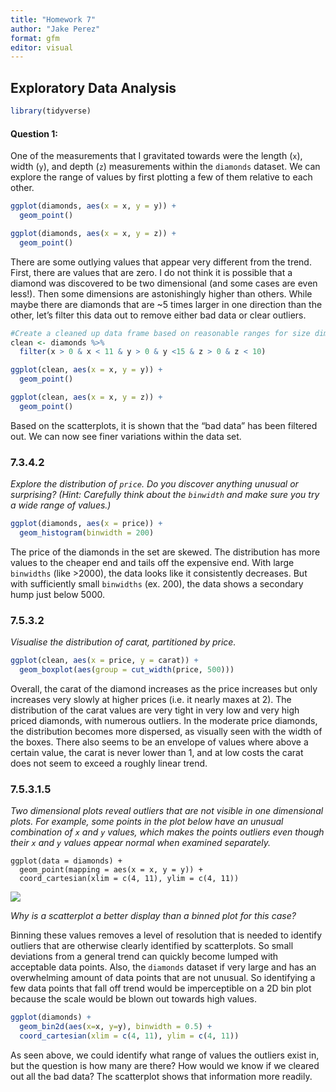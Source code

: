 ```yaml
---
title: "Homework 7"
author: "Jake Perez"
format: gfm
editor: visual
---
```


## Exploratory Data Analysis

```r
library(tidyverse)
```

#### Question 1:

One of the measurements that I gravitated towards were the length (`x`), width (`y`), and depth (`z`) measurements within the `diamonds` dataset. We can explore the range of values by first plotting a few of them relative to each other.

```r
ggplot(diamonds, aes(x = x, y = y)) +
  geom_point()
```

```r
ggplot(diamonds, aes(x = x, y = z)) +
  geom_point()
```

There are some outlying values that appear very different from the trend. First, there are values that are zero. I do not think it is possible that a diamond was discovered to be two dimensional (and some cases are even less!). Then some dimensions are astonishingly higher than others. While maybe there are diamonds that are \~5 times larger in one direction than the other, let's filter this data out to remove either bad data or clear outliers.

```r
#Create a cleaned up data frame based on reasonable ranges for size dimensions
clean <- diamonds %>%
  filter(x > 0 & x < 11 & y > 0 & y <15 & z > 0 & z < 10)

ggplot(clean, aes(x = x, y = y)) +
  geom_point()
```

```r
ggplot(clean, aes(x = x, y = z)) +
  geom_point()
```

Based on the scatterplots, it is shown that the "bad data" has been filtered out. We can now see finer variations within the data set.

### 7.3.4.2

*Explore the distribution of `price`. Do you discover anything unusual or surprising? (Hint: Carefully think about the `binwidth` and make sure you try a wide range of values.)*

```r
ggplot(diamonds, aes(x = price)) + 
  geom_histogram(binwidth = 200)
```

The price of the diamonds in the set are skewed. The distribution has more values to the cheaper end and tails off the expensive end. With large `binwidths` (like \>2000), the data looks like it consistently decreases. But with sufficiently small `binwidths` (ex. 200), the data shows a secondary hump just below 5000.

### 7.5.3.2

*Visualise the distribution of carat, partitioned by price.*

```r
ggplot(clean, aes(x = price, y = carat)) + 
  geom_boxplot(aes(group = cut_width(price, 500)))
```

Overall, the carat of the diamond increases as the price increases but only increases very slowly at higher prices (i.e. it nearly maxes at 2). The distribution of the carat values are very tight in very low and very high priced diamonds, with numerous outliers. In the moderate price diamonds, the distribution becomes more dispersed, as visually seen with the width of the boxes. There also seems to be an envelope of values where above a certain value, the carat is never lower than 1, and at low costs the carat does not seem to exceed a roughly linear trend.

### 7.5.3.1.5

*Two dimensional plots reveal outliers that are not visible in one dimensional plots. For example, some points in the plot below have an unusual combination of `x` and `y` values, which makes the points outliers even though their `x` and `y` values appear normal when examined separately.*

    ggplot(data = diamonds) +
      geom_point(mapping = aes(x = x, y = y)) +
      coord_cartesian(xlim = c(4, 11), ylim = c(4, 11))

![](https://d33wubrfki0l68.cloudfront.net/b75ede65f85da37195fc8d31cae5f70efcd5e0b0/b8a4a/eda_files/figure-html/unnamed-chunk-35-1.png)

*Why is a scatterplot a better display than a binned plot for this case?*

Binning these values removes a level of resolution that is needed to identify outliers that are otherwise clearly identified by scatterplots. So small deviations from a general trend can quickly become lumped with acceptable data points. Also, the `diamonds` dataset if very large and has an overwhelming amount of data points that are not unusual. So identifying a few data points that fall off trend would be imperceptible on a 2D bin plot because the scale would be blown out towards high values.

```r
ggplot(diamonds) +
  geom_bin2d(aes(x=x, y=y), binwidth = 0.5) +
  coord_cartesian(xlim = c(4, 11), ylim = c(4, 11))
```

As seen above, we could identify what range of values the outliers exist in, but the question is how many are there? How would we know if we cleared out all the bad data? The scatterplot shows that information more readily.
